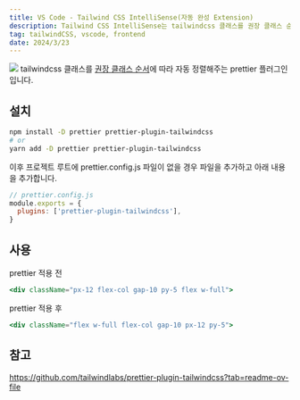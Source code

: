 ```yaml
---
title: VS Code - Tailwind CSS IntelliSense(자동 완성 Extension)
description: Tailwind CSS IntelliSense는 tailwindcss 클래스를 권장 클래스 순서에 따라 자동 정렬해주는 prettier 플러그인 입니다.
tag: tailwindCSS, vscode, frontend
date: 2024/3/23
---
```


![](https://velog.velcdn.com/images/freejak5520/post/34b346cd-6998-4746-bc35-415b71ff9a89/image.jpg)
tailwindcss 클래스를 [권장 클래스 순서](https://tailwindcss.com/blog/automatic-class-sorting-with-prettier#how-classes-are-sorted)에 따라 자동 정렬해주는 prettier 플러그인 입니다.
## 설치
```bash
npm install -D prettier prettier-plugin-tailwindcss
# or
yarn add -D prettier prettier-plugin-tailwindcss
```

이후 프로젝트 루트에 prettier.config.js 파일이 없을 경우 파일을 추가하고 아래 내용을 추가합니다.
```javascript
// prettier.config.js
module.exports = {
  plugins: ['prettier-plugin-tailwindcss'],
}
```

## 사용

prettier 적용 전

```jsx
<div className="px-12 flex-col gap-10 py-5 flex w-full">
```

prettier 적용 후

```jsx
<div className="flex w-full flex-col gap-10 px-12 py-5">
```

## 참고

https://github.com/tailwindlabs/prettier-plugin-tailwindcss?tab=readme-ov-file
